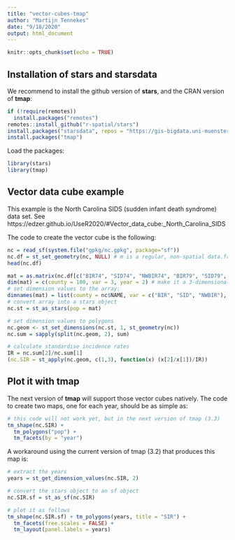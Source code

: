 ```yaml
---
title: "vector-cubes-tmap"
author: "Martijn Tennekes"
date: "9/18/2020"
output: html_document
---
```


```r
knitr::opts_chunk$set(echo = TRUE)
```

## Installation of stars and starsdata 

We recommend to install the github version of **stars**, and the CRAN version of **tmap**:

```r
if (!require(remotes))
  install.packages("remotes")
remotes::install_github("r-spatial/stars")
install.packages("starsdata", repos = "https://gis-bigdata.uni-muenster.de/pebesma", type = "source")
install.packages("tmap")
```

Load the packages:

```r
library(stars)
library(tmap)
```

## Vector data cube example

This example is the North Carolina SIDS (sudden infant death syndrome) data set. See https://edzer.github.io/UseR2020/#Vector_data_cube:_North_Carolina_SIDS

The code to create the vector cube is the following:

```r

nc = read_sf(system.file("gpkg/nc.gpkg", package="sf"))
nc.df = st_set_geometry(nc, NULL) # m is a regular, non-spatial data.frame
head(nc.df)

mat = as.matrix(nc.df[c("BIR74", "SID74", "NWBIR74", "BIR79", "SID79", "NWBIR79")])
dim(mat) = c(county = 100, var = 3, year = 2) # make it a 3-dimensional array
# set dimension values to the array:
dimnames(mat) = list(county = nc$NAME, var = c("BIR", "SID", "NWBIR"), year = c(1974, 1979))
# convert array into a stars object
nc.st = st_as_stars(pop = mat)

# set dimension values to polygons
nc.geom <- st_set_dimensions(nc.st, 1, st_geometry(nc))
nc.sum = sapply(split(nc.geom, 2), sum)

# calculate standardise incidence rates
IR = nc.sum[2]/nc.sum[1]
(nc.SIR = st_apply(nc.geom, c(1,3), function(x) (x[2]/x[1])/IR))
```

## Plot it with tmap

The next version of **tmap** will support those vector cubes natively. The code to create two maps, one for each year, should be as simple as:

```r
# this code will not work yet, but in the next version of tmap (3.3)
tm_shape(nc.SIR) +
  tm_polygons("pop") +
  tm_facets(by = "year")
```

A workaround using the current version of tmap (3.2) that produces this map is:

```r
# extract the years
years = st_get_dimension_values(nc.SIR, 2)

# convert the stars object to an sf object
nc.SIR.sf = st_as_sf(nc.SIR)

# plot it as follows
tm_shape(nc.SIR.sf) + tm_polygons(years, title = "SIR") + 
  tm_facets(free.scales = FALSE) +
  tm_layout(panel.labels = years)
```
